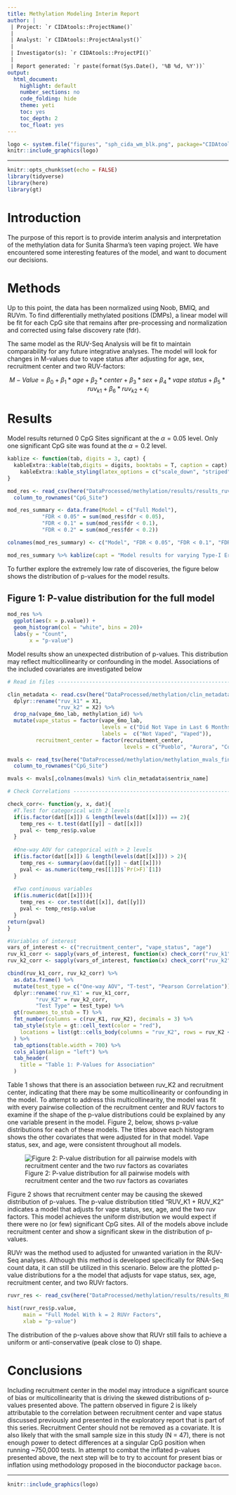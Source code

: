 ```yaml
---
title: Methylation Modeling Interim Report
author: |
 | Project: `r CIDAtools::ProjectName()`
 |
 | Analyst: `r CIDAtools::ProjectAnalyst()`
 |
 | Investigator(s): `r CIDAtools::ProjectPI()`
 |
 | Report generated: `r paste(format(Sys.Date(), '%B %d, %Y'))`
output:
  html_document:
    highlight: default
    number_sections: no
    code_folding: hide
    theme: yeti
    toc: yes
    toc_depth: 2
    toc_float: yes
---
```


```r
logo <- system.file("figures", "sph_cida_wm_blk.png", package="CIDAtools")
knitr::include_graphics(logo)
```

---

```r
knitr::opts_chunk$set(echo = FALSE)
library(tidyverse)
library(here)
library(gt)
```

# Introduction

The purpose of this report is to provide interim analysis and interpretation of the methylation data for Sunita Sharma's teen vaping project. We have encountered some interesting features of the model, and want to document our decisions. 

# Methods

Up to this point, the data has been normalized using Noob, BMIQ, and RUVm. To find differentially methylated positions (DMPs), a linear model will be fit for each CpG site that remains after pre-processing and normalization and corrected using false discovery rate (fdr).

The same model as the RUV-Seq Analysis will be fit to maintain comparability for any future integrative analyses. The model will look for changes in M-values due to vape status after adjusting for age, sex, recruitment center and two RUV-factors:

$$M-Value = \beta_0 + \beta_1 * age + \beta_2 * center + \beta_3* sex + \beta_4 * vape \ status + \beta_5 * ruv_{k1} + \beta_6 * ruv_{k2} + \epsilon_i$$

# Results 

Model results returned 0 CpG Sites significant at the $\alpha = 0.05$ level. Only one significant CpG site was found at the $\alpha = 0.2$ level. 

```r

kablize <- function(tab, digits = 3, capt) {
  kableExtra::kable(tab,digits = digits, booktabs = T, caption = capt) %>% 
    kableExtra::kable_styling(latex_options = c("scale_down", "striped"), position = "center", )
}

mod_res <- read_csv(here("DataProcessed/methylation/results/results_ruvk1_ruvk2.csv"), show_col_types = F) %>% 
  column_to_rownames("CpG_Site")

mod_res_summary <- data.frame(Model = c("Full Model"), 
           "FDR < 0.05" = sum(mod_res$fdr < 0.05),
           "FDR < 0.1" = sum(mod_res$fdr < 0.1),
           "FDR < 0.2" = sum(mod_res$fdr < 0.2))

colnames(mod_res_summary) <- c("Model", "FDR < 0.05", "FDR < 0.1", "FDR < 0.2")

mod_res_summary %>% kablize(capt = "Model results for varying Type-I Error Rates under False Discovery Rate (FDR)")
```

To further explore the extremely low rate of discoveries, the figure below shows the distribution of p-values for the model results. 

## Figure 1: P-value distribution for the full model
```r
mod_res %>% 
  ggplot(aes(x = p.value)) +
  geom_histogram(col = "white", bins = 20)+
  labs(y = "Count",
       x = "p-value")
```

Model results show an unexpected distribution of p-values. This distribution may reflect multicollinearity or confounding in the model. Associations of the included covariates are investigated below

```r
# Read in files ---------------------------------------------------------------

clin_metadata <- read.csv(here("DataProcessed/methylation/clin_metadata_w_ruv.csv")) %>% 
  dplyr::rename("ruv_k1" = X1,
                "ruv_k2" = X2) %>% 
  drop_na(vape_6mo_lab, methylation_id) %>% 
  mutate(vape_status = factor(vape_6mo_lab, 
                              levels = c("Did Not Vape in Last 6 Months", "Vaped in Last 6 Months"),
                              labels =  c("Not Vaped", "Vaped")),
         recruitment_center = factor(recruitment_center, 
                                     levels = c("Pueblo", "Aurora", "CommCity/Denver")))

mvals <- read_tsv(here("DataProcessed/methylation/methylation_mvals_final_2022_09_27.txt"), show_col_types = F) %>% 
  column_to_rownames("CpG_Site") 

mvals <- mvals[,colnames(mvals) %in% clin_metadata$sentrix_name]

# Check Correlations ------------------------------------------------------

check_corr<- function(y, x, dat){
  #T.Test for categorical with 2 levels
  if(is.factor(dat[[x]]) & length(levels(dat[[x]])) == 2){
    temp_res <- t.test(dat[[y]] ~ dat[[x]])
    pval <- temp_res$p.value
  }
  
  #One-way AOV for categorical with > 2 levels
  if(is.factor(dat[[x]]) & length(levels(dat[[x]])) > 2){
    temp_res <- summary(aov(dat[[y]] ~ dat[[x]]))
    pval <- as.numeric(temp_res[[1]]$`Pr(>F)`[1])
  }
  
  #Two continuous variables
  if(is.numeric(dat[[x]])){
    temp_res <- cor.test(dat[[x]], dat[[y]])
    pval <- temp_res$p.value
  }
return(pval)  
}

#Variables of interest
vars_of_interest <- c("recruitment_center", "vape_status", "age")
ruv_k1_corr <- sapply(vars_of_interest, function(x) check_corr("ruv_k1", x, dat = clin_metadata))
ruv_k2_corr <- sapply(vars_of_interest, function(x) check_corr("ruv_k2", x, dat = clin_metadata))

cbind(ruv_k1_corr, ruv_k2_corr) %>% 
  as.data.frame() %>% 
  mutate(test_type = c("One-way AOV", "T-test", "Pearson Correlation")) %>% 
  dplyr::rename('ruv_K1' = ruv_k1_corr,
         "ruv_K2" = ruv_k2_corr,
         "Test Type" = test_type) %>% 
  gt(rownames_to_stub = T) %>% 
  fmt_number(columns = c(ruv_K1, ruv_K2), decimals = 3) %>% 
  tab_style(style = gt::cell_text(color = "red"),
    locations = list(gt::cells_body(columns = "ruv_K2", rows = ruv_K2 < 0.05))
  ) %>% 
  tab_options(table.width = 700) %>% 
  cols_align(align = "left") %>% 
  tab_header(
    title = "Table 1: P-Values for Association"
  ) 
```

Table 1 shows that there is an association between ruv_K2 and recruitment center, indicating that there may be some multicollinearity or confounding in the model. To attempt to address this multicollinearity, the model was fit with every pairwise collection of the recruitment center and RUV factors to examine if the shape of the p-value distributions could be explained by any one variable present in the model. Figure 2, below, shows p-value distributions for each of these models. The titles above each histogram shows the other covariates that were adjusted for in that model. Vape status, sex, and age, were consistent throughout all models.

![Figure 2: P-value distribution for all pairwise models with recruitment center and the two ruv factors as covariates](All_mod_pval_distributions.jpeg)

Figure 2 shows that recruitment center may be causing the skewed distribution of p-values. The p-value distribution titled "RUV_K1 + RUV_K2" indicates a model that adjusts for vape status, sex, age, and the two ruv factors. This model achieves the uniform distribution we would expect if there were no (or few) significant CpG sites. All of the models above include recruitment center and show a significant skew in the distribution of p-values. 

RUVr was the method used to adjusted for unwanted variation in the RUV-Seq analyses. Although this method is developed specifically for RNA-Seq count data, it can still be utilized in this scenario. Below are the plotted p-value distributions for a the model that adjusts for vape status, sex, age, recruitment center, and two RUVr factors. 

```r
ruvr_res <- read_csv(here("DataProcessed/methylation/results/results_RUVr_k2.csv"))

hist(ruvr_res$p.value,
     main = "Full Model With k = 2 RUVr Factors",
     xlab = "p-value")
```

The distribution of the p-values above show that RUVr still fails to achieve a uniform or anti-conservative (peak close to 0) shape. 


# Conclusions

Including recruitment center in the model may introduce a significant source of bias or multicollinearity that is driving the skewed distributions of p-values presented above. The pattern observed in figure 2 is likely attributable to the correlation between recruitment center and vape status discussed previously and presented in the exploratory report that is part of this series. Recruitment Center should not be removed as a covariate. It is also likely that with the small sample size in this study (N = 47), there is not enough power to detect differences at a singular CpG position when running ~750,000 tests. In attempt to combat the inflated p-values presented above, the next step will be to try to account for present bias or inflation using methodology proposed in the bioconductor package `bacon`. 

<!-- footer -->

---

```r
knitr::include_graphics(logo)
```

